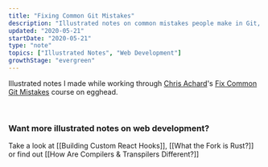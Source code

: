 ```yaml
---
title: "Fixing Common Git Mistakes"
description: "Illustrated notes on common mistakes people make in Git, and how to fix them"
updated: "2020-05-21"
startDate: "2020-05-21"
type: "note"
topics: ["Illustrated Notes", "Web Development"]
growthStage: "evergreen"
---
```


<BasicImage
  width="750px"
  src="https://res.cloudinary.com/dg3gyk0gu/image/upload/c_scale,w_980/v1576769959/maggieappleton.com/git-mistakes/FixGitMistakes_4.png"
  alt="Fixing common git mistakes"
/>

Illustrated notes I made while working through [Chris Achard](https://chrisachard.com/)'s [Fix Common Git Mistakes](https://egghead.io/courses/fix-common-git-mistakes) course on egghead.

<ImageLink href="https://egghead.io/courses/fix-common-git-mistakes">
  <ImageFrame
    alt="Course illustration of a set of git pipes being repaired"
    src="https://og-image-egghead-course.now.sh/fix-common-git-mistakes"
  />
</ImageLink>

<br />

<BasicImage
  width="1050px"
  src="https://res.cloudinary.com/dg3gyk0gu/image/upload/c_scale,w_980/v1590015687/maggieappleton.com/git-mistakes/FixGitMistakes_3.png"
  alt="Fixing common git mistakes"
/>

<BasicImage
  width="900px"
  src="https://res.cloudinary.com/dg3gyk0gu/image/upload/c_scale,w_980/v1590015790/maggieappleton.com/git-mistakes/FixGitMistakes_1.png"
  alt="Fixing common git mistakes"
/>

<BasicImage
  width="900px"
  src="https://res.cloudinary.com/dg3gyk0gu/image/upload/c_scale,w_980/v1590015637/maggieappleton.com/git-mistakes/Artboard_2.png"
  alt="Fixing common git mistakes"
/>

<BasicImage
  width="900px"
  src="https://res.cloudinary.com/dg3gyk0gu/image/upload/c_scale,w_980/v1590015638/maggieappleton.com/git-mistakes/Artboard_3.png"
  alt="Fixing common git mistakes"
/>

<BasicImage
  width="900px"
  src="https://res.cloudinary.com/dg3gyk0gu/image/upload/c_scale,w_960/v1590015643/maggieappleton.com/git-mistakes/Artboard_4.png"
  alt="Fixing common git mistakes"
/>

<BasicImage
  width="950px"
  src="https://res.cloudinary.com/dg3gyk0gu/image/upload/c_scale,w_980/v1590015844/maggieappleton.com/git-mistakes/FixGitMistakes_2.png"
  alt="Fixing common git mistakes"
/>

<BasicImage
  width="900px"
  src="https://res.cloudinary.com/dg3gyk0gu/image/upload/c_scale,w_980/v1590015640/maggieappleton.com/git-mistakes/Artboard_4_copy.png"
  alt="Fixing common git mistakes"
/>

### Want more illustrated notes on web development?

Take a look at [[Building Custom React Hooks]], [[What the Fork is Rust?]] or find out [[How Are Compilers & Transpilers Different?]]
